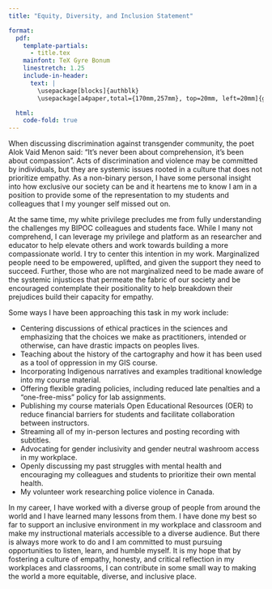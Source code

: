 ```yaml
---
title: "Equity, Diversity, and Inclusion Statement"

format: 
  pdf:
    template-partials: 
      - title.tex
    mainfont: TeX Gyre Bonum
    linestretch: 1.25
    include-in-header:
      text: |
        \usepackage[blocks]{authblk}
        \usepackage[a4paper,total={170mm,257mm}, top=20mm, left=20mm]{geometry}

  html: 
    code-fold: true
---
```


When discussing discrimination against transgender community, the poet Alok Vaid Menon said: "It's never been about comprehension, it's been about compassion".  Acts of discrimination and violence may be committed by individuals, but they are systemic issues rooted in a culture that does not prioritize empathy.  As a non-binary person, I have some personal insight into how exclusive our society can be and it heartens me to know I am in a position to provide some of the representation to my students and colleagues that I my younger self missed out on.  

At the same time, my white privilege precludes me from fully understanding the challenges my BIPOC colleagues and students face.  While I many not comprehend, I can leverage my privilege and platform as an researcher and educator to help elevate others and work towards building a more compassionate world.  I try to center this intention in my work.  Marginalized people need to be empowered, uplifted, and given the support they need to succeed.  Further, those who are not marginalized need to be made aware of the systemic injustices that permeate the fabric of our society and be encouraged contemplate their positionality to help breakdown their prejudices build their capacity for empathy.

Some ways I have been approaching this task in my work include: 

* Centering discussions of ethical practices in the sciences and emphasizing that the choices we make as practitioners, intended or otherwise, can have drastic impacts on peoples lives.
* Teaching about the history of the cartography and how it has been used as a tool of oppression in my GIS course.
* Incorporating Indigenous narratives and examples traditional knowledge into my course material.
* Offering flexible grading policies, including reduced late penalties and a "one-free-miss" policy for lab assignments.
* Publishing my course materials Open Educational Resources (OER) to reduce financial barriers for students and facilitate collaboration between instructors.
* Streaming all of my in-person lectures and posting recording with subtitles.
* Advocating for gender inclusivity and gender neutral washroom access in my workplace.
* Openly discussing my past struggles with mental health and encouraging my colleagues and students to prioritize their own mental health.
* My volunteer work researching police violence in Canada.

In my career, I have worked with a diverse group of people from around the world and I have learned many lessons from them.  I have done my best so far to support an inclusive environment in my workplace and classroom and make my instructional materials accessible to a diverse audience.  But there is always more work to do and I am committed to must pursuing opportunities to listen, learn, and humble myself.  It is my hope that by fostering a culture of empathy, honesty, and critical reflection in my workplaces and classrooms, I can contribute in some small way to making the world a more equitable, diverse, and inclusive place.
